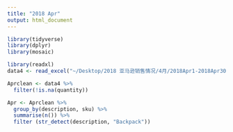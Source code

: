 ```yaml
---
title: "2018 Apr"
output: html_document
---
```


```r
library(tidyverse)
library(dplyr)
library(mosaic)
```

```r
library(readxl)
data4 <- read_excel("~/Desktop/2018 亚马逊销售情况/4月/2018Apr1-2018Apr30CTR.xlsx")
```

```r
Aprclean <- data4 %>%
  filter(!is.na(quantity))

Apr <- Aprclean %>%
  group_by(description, sku) %>%
  summarise(n()) %>%
  filter (str_detect(description, "Backpack"))
```
